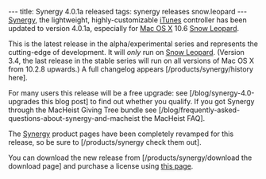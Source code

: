 ---
title: Synergy 4.0.1a released
tags: synergy releases snow.leopard
---
[[Synergy]], the lightweight, highly-customizable [[iTunes]] controller has been updated to version 4.0.1a, especially for [[Mac OS X]] 10.6 [[Snow Leopard]].

This is the latest release in the alpha/experimental series and represents the cutting-edge of development. It will ''only'' run on [[Snow Leopard]]. (Version 3.4, the last release in the stable series will run on all versions of Mac OS X from 10.2.8 upwards.) A full changelog appears [/products/synergy/history here].

For many users this release will be a free upgrade: see [/blog/synergy-4.0-upgrades this blog post] to find out whether you qualify. If you got Synergy through the MacHeist Giving Tree bundle see  [/blog/frequently-asked-questions-about-synergy-and-macheist the MacHeist FAQ].

The [[Synergy]] product pages have been completely revamped for this release, so be sure to [/products/synergy check them out].

You can download the new release from [/products/synergy/download the download page] and purchase a license using [https://secure.wincent.com/a/products/synergy-classic/purchase/ this page].
